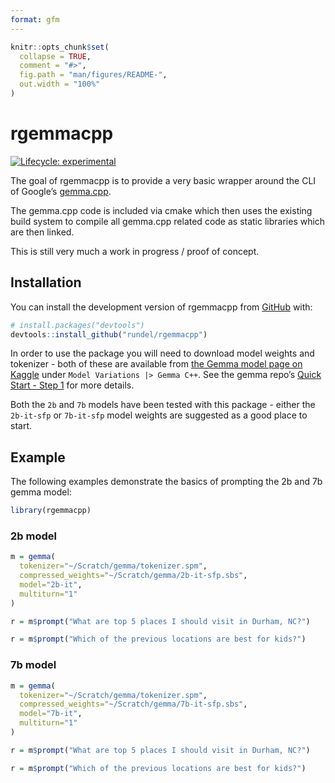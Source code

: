 ```yaml
---
format: gfm
---
```


<!-- README.md is generated from README.Rmd. Please edit that file -->

```r
knitr::opts_chunk$set(
  collapse = TRUE,
  comment = "#>",
  fig.path = "man/figures/README-",
  out.width = "100%"
)
```

# rgemmacpp

<!-- badges: start -->
[![Lifecycle: experimental](https://img.shields.io/badge/lifecycle-experimental-orange.svg)](https://lifecycle.r-lib.org/articles/stages.html#experimental)
<!-- badges: end -->

The goal of rgemmacpp is to provide a very basic wrapper around the CLI of Google's [gemma.cpp](https://github.com/google/gemma.cpp). 

The gemma.cpp code is included via cmake which then uses the existing build system to compile all gemma.cpp related code as static libraries which are then linked.

This is still very much a work in progress / proof of concept.



## Installation

You can install the development version of rgemmacpp from [GitHub](https://github.com/) with:

``` r
# install.packages("devtools")
devtools::install_github("rundel/rgemmacpp")
```

In order to use the package you will need to download model weights and tokenizer - both of these are available from [the Gemma model page on Kaggle](https://www.kaggle.com/models/google/gemma) under `Model Variations |> Gemma C++`. See the gemma repo's [Quick Start - Step 1](https://github.com/google/gemma.cpp?tab=readme-ov-file#step-1-obtain-model-weights-and-tokenizer-from-kaggle) for more details.

Both the `2b` and `7b` models have been tested with this package - either the `2b-it-sfp` or `7b-it-sfp` model weights are suggested as a good place to start.


## Example

The following examples demonstrate the basics of prompting the 2b and 7b gemma model:

```r
library(rgemmacpp)
```

### 2b model

```r
m = gemma(
  tokenizer="~/Scratch/gemma/tokenizer.spm",
  compressed_weights="~/Scratch/gemma/2b-it-sfp.sbs",
  model="2b-it",
  multiturn="1"
)

r = m$prompt("What are top 5 places I should visit in Durham, NC?")

r = m$prompt("Which of the previous locations are best for kids?")
```

### 7b model

```r
m = gemma(
  tokenizer="~/Scratch/gemma/tokenizer.spm",
  compressed_weights="~/Scratch/gemma/7b-it-sfp.sbs",
  model="7b-it",
  multiturn="1"
)

r = m$prompt("What are top 5 places I should visit in Durham, NC?")

r = m$prompt("Which of the previous locations are best for kids?")
```

